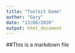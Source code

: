 ```yaml
---
title: "Toolkit Demo"
author: "Gary"
date: "13/08/2020"
output: html_document
---
```

##This is a markdown file

